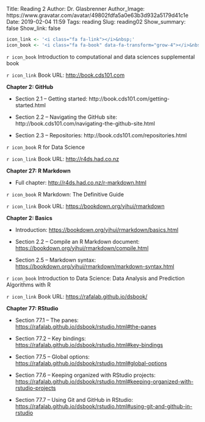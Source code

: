Title: Reading 2
Author: Dr. Glasbrenner
Author_Image: https://www.gravatar.com/avatar/49802fdfa5a0e63b3d932a5179d41c1e
Date: 2019-02-04 11:59
Tags: reading
Slug: reading02
Show_summary: false
Show_link: false

```r
icon_link <- '<i class="fa fa-link"></i>&nbsp;'
icon_book <- '<i class="fa fa-book" data-fa-transform="grow-4"></i>&nbsp;'
```

`r icon_book` [Introduction to computational and data sciences supplemental book]{.h3}

`r icon_link` Book URL: <http://book.cds101.com>

**Chapter 2: GitHub**

*   Section 2.1 -- Getting started: http://book.cds101.com/getting-started.html

*   Section 2.2 -- Navigating the GitHub site: http://book.cds101.com/navigating-the-github-site.html

*   Section 2.3 -- Repositories: http://book.cds101.com/repositories.html

`r icon_book` [R for Data Science]{.h3}

`r icon_link` Book URL: <http://r4ds.had.co.nz>

**Chapter 27: R Markdown**

*   Full chapter: <http://r4ds.had.co.nz/r-markdown.html>

`r icon_book` [R Markdown: The Definitive Guide]{.h3}

`r icon_link` Book URL: <https://bookdown.org/yihui/rmarkdown>

**Chapter 2: Basics**

*   Introduction: <https://bookdown.org/yihui/rmarkdown/basics.html>

*   Section 2.2 -- Compile an R Markdown document: <https://bookdown.org/yihui/rmarkdown/compile.html>

*   Section 2.5 -- Markdown syntax: <https://bookdown.org/yihui/rmarkdown/markdown-syntax.html>

`r icon_book` [Introduction to Data Science: Data Analysis and Prediction Algorithms with R]{.h3}

`r icon_link` Book URL: <https://rafalab.github.io/dsbook/>

**Chapter 77: RStudio**

*   Section 77.1 -- The panes: <https://rafalab.github.io/dsbook/rstudio.html#the-panes>

*   Section 77.2 -- Key bindings: <https://rafalab.github.io/dsbook/rstudio.html#key-bindings>

*   Section 77.5 -- Global options: <https://rafalab.github.io/dsbook/rstudio.html#global-options>

*   Section 77.6 -- Keeping organized with RStudio projects: <https://rafalab.github.io/dsbook/rstudio.html#keeping-organized-with-rstudio-projects>

*   Section 77.7 -- Using Git and GitHub in RStudio: <https://rafalab.github.io/dsbook/rstudio.html#using-git-and-github-in-rstudio>
